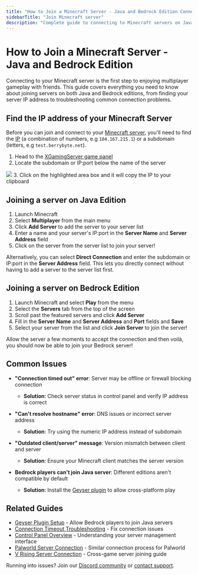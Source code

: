 ```yaml
---
title: "How to Join a Minecraft Server - Java and Bedrock Edition Connection Guide"
sidebarTitle: "Join Minecraft server"
description: "Complete guide to connecting to Minecraft servers on Java and Bedrock Edition. Learn how to find your server IP, add servers to your list, and troubleshoot connection issues for seamless multiplayer gaming."
---
```


# How to Join a Minecraft Server - Java and Bedrock Edition

Connecting to your Minecraft server is the first step to enjoying multiplayer gameplay with friends. This guide covers everything you need to know about joining servers on both Java and Bedrock editions, from finding your server IP address to troubleshooting common connection problems.

## Find the IP address of your Minecraft Server

Before you can join and connect to your [Minecraft server](https://xgamingserver.com/minecraft), you'll need to find the [IP](https://whatismyipaddress.com/ip-address) (a combination of numbers, e.g `104.167.215.1`) or a subdomain (letters, e.g `test.berrybyte.net`).

1. Head to the [XGamingServer game panel](https://game.xgamingserver.com)
2. Locate the subdomain or IP:port below the name of the server
<Frame>
  <img src="/images/general/join-server.png" />
</Frame>
3. Click on the highlighted area box and it will copy the IP to your clipboard


## Joining a server on Java Edition
1. Launch Minecraft
2. Select **Multiplayer** from the main menu
3. Click **Add Server** to add the server to your server list
4. Enter a name and your server's IP:port in the **Server Name** and **Server Address** field
5. Click on the server from the server list to join your server!

Alternatively, you can select **Direct Connection** and enter the subdomain or IP:port in the **Server Address** field. This lets you directly connect without having to add a server to the server list first. 

## Joining a server on Bedrock Edition
1. Launch Minecraft and select **Play** from the menu
2. Select the **Servers** tab from the top of the screen
3. Scroll past the featured servers and click **Add Server**
4. Fill in the **Server Name** and **Server Address** and **Port** fields and **Save**
5. Select your server from the list and click **Join Server** to join the server!

Allow the server a few moments to accept the connection and then voilà, you should now be able to join your Bedrock server!

## Common Issues

- **"Connection timed out" error**: Server may be offline or firewall blocking connection
  - **Solution**: Check server status in control panel and verify IP address is correct

- **"Can't resolve hostname" error**: DNS issues or incorrect server address
  - **Solution**: Try using the numeric IP address instead of subdomain

- **"Outdated client/server" message**: Version mismatch between client and server
  - **Solution**: Ensure your Minecraft client matches the server version

- **Bedrock players can't join Java server**: Different editions aren't compatible by default
  - **Solution**: Install the [Geyser plugin](/games/minecraft/plugins/geyser) to allow cross-platform play

## Related Guides

- [Geyser Plugin Setup](/games/minecraft/plugins/geyser) - Allow Bedrock players to join Java servers
- [Connection Timeout Troubleshooting](/games/minecraft/common-errors/connection-timed-out) - Fix connection issues
- [Control Panel Overview](/panel/overview) - Understanding your server management interface
- [Palworld Server Connection](/games/palworld/join-server) - Similar connection process for Palworld
- [V Rising Server Connection](/games/vrising/join-server) - Cross-game server joining guide

Running into issues? Join our [Discord community](https://xgamingserver.com/discord) or [contact support](https://xgamingserver.com/tickets).